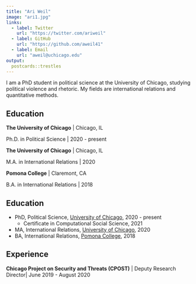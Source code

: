 ```yaml
---
title: "Ari Weil"
image: "ari1.jpg"
links:
  - label: Twitter
    url: "https://twitter.com/ariweil"
  - label: GitHub
    url: "https://github.com/aweil41"
  - label: Email
    url: "aweil@uchicago.edu"
output:
  postcards::trestles
---
```

 
I am a PhD student in political science at the University of Chicago, studying political violence and rhetoric. My fields are international relations and quantitative methods. 

## Education

**The University of Chicago** | Chicago, IL

Ph.D. in Political Science | 2020 - present

**The University of Chicago** | Chicago, IL

M.A. in International Relations | 2020

**Pomona College** | Claremont, CA

B.A. in International Relations | 2018

## Education

* PhD, Political Science, [University of Chicago](https://political-science.uchicago.edu/content/graduate-study-0), 2020 - present
  + Certificate in Computational Social Science, 2021
* MA, International Relations, [University of Chicago](https://cir.uchicago.edu/), 2020
* BA, International Relations, [Pomona College](https://www.pomona.edu/academics/majors/international-relations), 2018





## Experience

**Chicago Project on Security and Threats (CPOST)** | Deputy Research Director| June 2019 - August 2020

